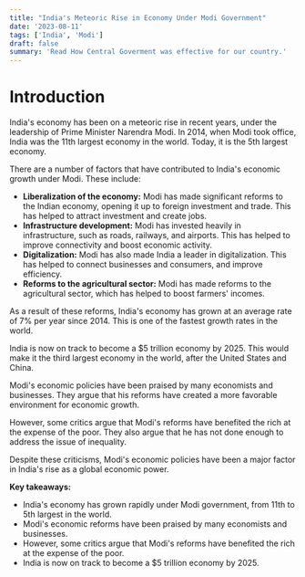 ```yaml
---
title: "India's Meteoric Rise in Economy Under Modi Government"
date: '2023-08-11'
tags: ['India', 'Modi']
draft: false
summary: 'Read How Central Goverment was effective for our country.'
---
```


# Introduction

India's economy has been on a meteoric rise in recent years, under the leadership of Prime Minister Narendra Modi. In 2014, when Modi took office, India was the 11th largest economy in the world. Today, it is the 5th largest economy.

There are a number of factors that have contributed to India's economic growth under Modi. These include:

* **Liberalization of the economy:** Modi has made significant reforms to the Indian economy, opening it up to foreign investment and trade. This has helped to attract investment and create jobs.
* **Infrastructure development:** Modi has invested heavily in infrastructure, such as roads, railways, and airports. This has helped to improve connectivity and boost economic activity.
* **Digitalization:** Modi has also made India a leader in digitalization. This has helped to connect businesses and consumers, and improve efficiency.
* **Reforms to the agricultural sector:** Modi has made reforms to the agricultural sector, which has helped to boost farmers' incomes.

As a result of these reforms, India's economy has grown at an average rate of 7% per year since 2014. This is one of the fastest growth rates in the world.

India is now on track to become a $5 trillion economy by 2025. This would make it the third largest economy in the world, after the United States and China.

Modi's economic policies have been praised by many economists and businesses. They argue that his reforms have created a more favorable environment for economic growth.

However, some critics argue that Modi's reforms have benefited the rich at the expense of the poor. They also argue that he has not done enough to address the issue of inequality.

Despite these criticisms, Modi's economic policies have been a major factor in India's rise as a global economic power.

**Key takeaways:**

* India's economy has grown rapidly under Modi government, from 11th to 5th largest in the world.
* Modi's economic reforms have been praised by many economists and businesses.
* However, some critics argue that Modi's reforms have benefited the rich at the expense of the poor.
* India is now on track to become a $5 trillion economy by 2025.

